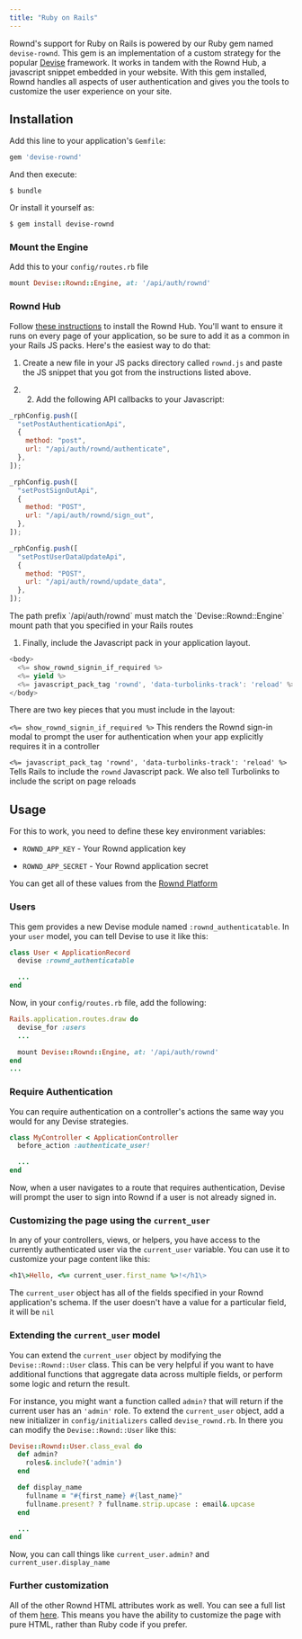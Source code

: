 ```yaml
---
title: "Ruby on Rails"
---
```


Rownd's support for Ruby on Rails is powered by our Ruby gem named
`devise-rownd`. This gem is an implementation of a custom strategy for the
popular [Devise](https://github.com/heartcombo/devise) framework. It works in
tandem with the Rownd Hub, a javascript snippet embedded in your website. With
this gem installed, Rownd handles all aspects of user authentication and gives
you the tools to customize the user experience on your site.

## Installation

Add this line to your application's `Gemfile`:

```rb
gem 'devise-rownd'
```

And then execute:

```
$ bundle
```

Or install it yourself as:

```bash
$ gem install devise-rownd
```

### Mount the Engine

Add this to your `config/routes.rb` file

```rb
mount Devise::Rownd::Engine, at: '/api/auth/rownd'
```

### Rownd Hub

Follow [these instructions](/sdk-reference/web/javascript--browser)
to install the Rownd Hub. You'll want to ensure it runs on every page of your
application, so be sure to add it as a common in your Rails JS packs. Here's the
easiest way to do that:

1.  Create a new file in your JS packs directory called `rownd.js` and paste the
    JS snippet that you got from the instructions listed above.

2.  2.  Add the following API callbacks to your Javascript:

```js
_rphConfig.push([
  "setPostAuthenticationApi",
  {
    method: "post",
    url: "/api/auth/rownd/authenticate",
  },
]);

_rphConfig.push([
  "setPostSignOutApi",
  {
    method: "POST",
    url: "/api/auth/rownd/sign_out",
  },
]);

_rphConfig.push([
  "setPostUserDataUpdateApi",
  {
    method: "POST",
    url: "/api/auth/rownd/update_data",
  },
]);
```

<Note>
  The path prefix `/api/auth/rownd` must match the `Devise::Rownd::Engine` mount
  path that you specified in your Rails routes
</Note>

1.  Finally, include the Javascript pack in your application layout.

```js
<body>
  <%= show_rownd_signin_if_required %>
  <%= yield %>
  <%= javascript_pack_tag 'rownd', 'data-turbolinks-track': 'reload' %>
</body>
```

There are two key pieces that you must include in the layout:

`<%= show_rownd_signin_if_required %>` This renders the Rownd sign-in modal to
prompt the user for authentication when your app explicitly requires it in a
controller

`<%= javascript_pack_tag 'rownd', 'data-turbolinks-track': 'reload' %>` Tells
Rails to include the `rownd` Javascript pack. We also tell Turbolinks to include
the script on page reloads

## Usage

For this to work, you need to define these key environment variables:

- `ROWND_APP_KEY` \- Your Rownd application key

- `ROWND_APP_SECRET` \- Your Rownd application secret

You can get all of these values from the [Rownd Platform](https://app.rownd.io)

### Users

This gem provides a new Devise module named `:rownd_authenticatable`. In your
`user` model, you can tell Devise to use it like this:

```rb
class User < ApplicationRecord
  devise :rownd_authenticatable

  ...
end
```

Now, in your `config/routes.rb` file, add the following:

```rb
Rails.application.routes.draw do
  devise_for :users
  ...

  mount Devise::Rownd::Engine, at: '/api/auth/rownd'
end
...
```

### Require Authentication

You can require authentication on a controller's actions the same way you would
for any Devise strategies.

```rb
class MyController < ApplicationController
  before_action :authenticate_user!

  ...
end
```

Now, when a user navigates to a route that requires authentication, Devise will
prompt the user to sign into Rownd if a user is not already signed in.

### Customizing the page using the `current_user`

In any of your controllers, views, or helpers, you have access to the currently
authenticated user via the `current_user` variable. You can use it to customize
your page content like this:

```rb
<h1\>Hello, <%= current_user.first_name %>!</h1\>
```

The `current_user` object has all of the fields specified in your Rownd
application's schema. If the user doesn't have a value for a particular field,
it will be `nil`

### Extending the `current_user` model

You can extend the `current_user` object by modifying the `Devise::Rownd::User`
class. This can be very helpful if you want to have additional functions that
aggregate data across multiple fields, or perform some logic and return the
result.

For instance, you might want a function called `admin?` that will return if the
current user has an `'admin'` role. To extend the `current_user` object, add a
new initializer in `config/initializers` called `devise_rownd.rb`. In there you
can modify the `Devise::Rownd::User` like this:

```rb
Devise::Rownd::User.class_eval do
  def admin?
    roles&.include?('admin')
  end

  def display_name
    fullname = "#{first_name} #{last_name}"
    fullname.present? ? fullname.strip.upcase : email&.upcase
  end

  ...
end
```

Now, you can call things like `current_user.admin?` and
`current_user.display_name`

### Further customization

All of the other Rownd HTML attributes work as well. You can see a full list of
them [here](/rownd/sdk-reference/web/javascript-browser#hooks). This means you
have the ability to customize the page with pure HTML, rather than Ruby code if
you prefer.
